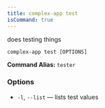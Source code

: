 ```yaml
---
title: complex-app test
isCommand: true
---
```


does testing things

```shell title="Usage"
complex-app test [OPTIONS]
```

**Command Alias:** `tester`

### Options

- `-l`, `--list` — lists test values

